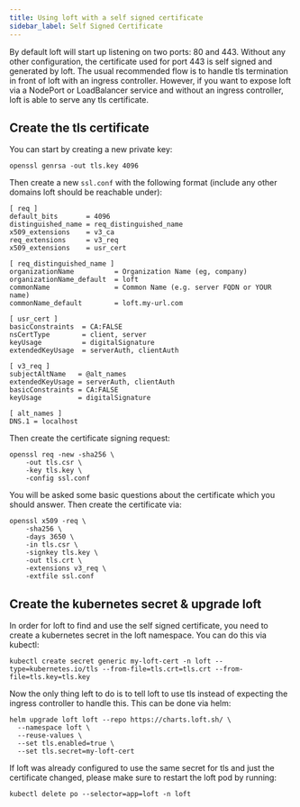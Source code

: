 ```yaml
---
title: Using loft with a self signed certificate
sidebar_label: Self Signed Certificate
---
```


By default loft will start up listening on two ports: 80 and 443. Without any other configuration, the certificate used for port 443 is self signed and generated by loft.
The usual recommended flow is to handle tls termination in front of loft with an ingress controller.
However, if you want to expose loft via a NodePort or LoadBalancer service and without an ingress controller, loft is able to serve any tls certificate.

## Create the tls certificate

You can start by creating a new private key:
```
openssl genrsa -out tls.key 4096
```

Then create a new `ssl.conf` with the following format (include any other domains loft should be reachable under):
```
[ req ]
default_bits       = 4096
distinguished_name = req_distinguished_name
x509_extensions    = v3_ca
req_extensions     = v3_req
x509_extensions    = usr_cert

[ req_distinguished_name ]
organizationName          = Organization Name (eg, company)
organizationName_default  = loft
commonName                = Common Name (e.g. server FQDN or YOUR name)
commonName_default        = loft.my-url.com

[ usr_cert ]
basicConstraints  = CA:FALSE
nsCertType        = client, server
keyUsage          = digitalSignature
extendedKeyUsage  = serverAuth, clientAuth

[ v3_req ]
subjectAltName   = @alt_names
extendedKeyUsage = serverAuth, clientAuth
basicConstraints = CA:FALSE
keyUsage         = digitalSignature

[ alt_names ]
DNS.1 = localhost
```

Then create the certificate signing request:
```
openssl req -new -sha256 \
    -out tls.csr \
    -key tls.key \
    -config ssl.conf
```

You will be asked some basic questions about the certificate which you should answer.
Then create the certificate via:

```
openssl x509 -req \
    -sha256 \
    -days 3650 \
    -in tls.csr \
    -signkey tls.key \
    -out tls.crt \
    -extensions v3_req \
    -extfile ssl.conf
```

## Create the kubernetes secret & upgrade loft

In order for loft to find and use the self signed certificate, you need to create a kubernetes secret in the loft namespace. You can do this via kubectl:
```
kubectl create secret generic my-loft-cert -n loft --type=kubernetes.io/tls --from-file=tls.crt=tls.crt --from-file=tls.key=tls.key
```

Now the only thing left to do is to tell loft to use tls instead of expecting the ingress controller to handle this. This can be done via helm:
```
helm upgrade loft loft --repo https://charts.loft.sh/ \
  --namespace loft \
  --reuse-values \
  --set tls.enabled=true \
  --set tls.secret=my-loft-cert
```

If loft was already configured to use the same secret for tls and just the certificate changed, please make sure to restart the loft pod by running:
```
kubectl delete po --selector=app=loft -n loft
```
